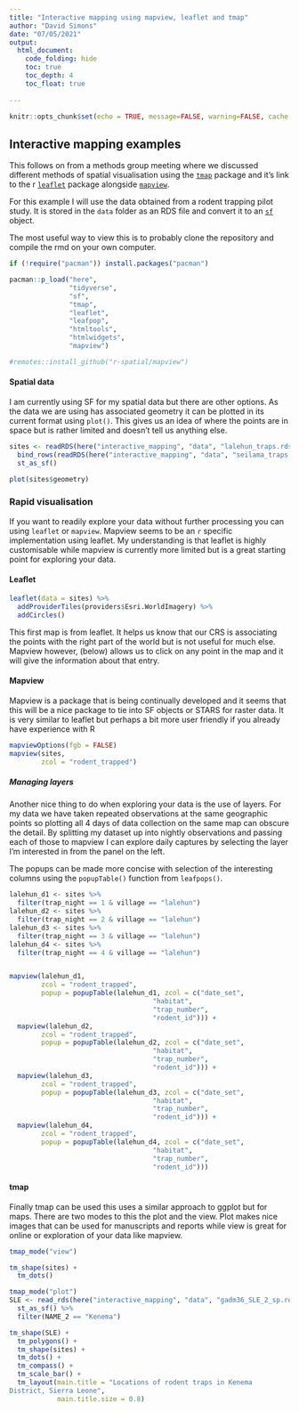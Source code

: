 ```yaml
---
title: "Interactive mapping using mapview, leaflet and tmap"
author: "David Simons"
date: "07/05/2021"
output: 
  html_document:
    code_folding: hide
    toc: true
    toc_depth: 4
    toc_float: true
  
---
```


```r
knitr::opts_chunk$set(echo = TRUE, message=FALSE, warning=FALSE, cache = F)
```

## Interactive mapping examples

This follows on from a methods group meeting where we discussed different methods of spatial visualisation using the [`tmap`](https://cran.r-project.org/web/packages/tmap/vignettes/tmap-getstarted.html) package and it's link to the r [`leaflet`](https://rstudio.github.io/leaflet/) package alongside [`mapview`](https://r-spatial.github.io/mapview/index.html).

For this example I will use the data obtained from a rodent trapping pilot study. It is stored in the `data` folder as an RDS file and convert it to an [`sf`](https://r-spatial.github.io/sf/) object. 

The most useful way to view this is to probably clone the repository and compile the rmd on your own computer.

```r
if (!require("pacman")) install.packages("pacman")

pacman::p_load("here",
               "tidyverse",
               "sf",
               "tmap",
               "leaflet",
               "leafpop",
               "htmltools",
               "htmlwidgets",
               "mapview")

#remotes::install_github("r-spatial/mapview")
```

#### Spatial data

I am currently using SF for my spatial data but there are other options. As the data we are using has associated geometry it can be plotted in its current format using `plot()`. This gives us an idea of where the points are in space but is rather limited and doesn't tell us anything else.



```r
sites <- readRDS(here("interactive_mapping", "data", "lalehun_traps.rds")) %>%
  bind_rows(readRDS(here("interactive_mapping", "data", "seilama_traps.rds"))) %>%
  st_as_sf()

plot(sites$geometry)
```

### Rapid visualisation


If you want to readily explore your data without further processing you can using `leaflet` or `mapview`. Mapview seems to be an `r` specific implementation using leaflet. My understanding is that leaflet is highly customisable while mapview is currently more limited but is a great starting point for exploring your data.

#### Leaflet

```r
leaflet(data = sites) %>%
  addProviderTiles(providers$Esri.WorldImagery) %>%
  addCircles()
```


This first map is from leaflet. It helps us know that our CRS is associating the points with the right part of the world but is not useful for much else. Mapview however, (below) allows us to click on any point in the map and it will give the information about that entry.


#### Mapview


Mapview is a package that is being continually developed and it seems that this will be a nice package to tie into SF objects or STARS for raster data. It is very similar to leaflet but perhaps a bit more user friendly if you already have experience with R

``` r
mapviewOptions(fgb = FALSE)
mapview(sites,
        zcol = "rodent_trapped")
```

##### Managing layers

Another nice thing to do when exploring your data is the use of layers. For my data we have taken repeated observations at the same geographic points so plotting all 4 days of data collection on the same map can obscure the detail. By splitting my dataset up into nightly observations and passing each of those to mapview I can explore daily captures by selecting the layer I'm interested in from the panel on the left.

The popups can be made more concise with selection of the interesting columns using the `popupTable()` function from `leafpops()`.


``` r
lalehun_d1 <- sites %>%
  filter(trap_night == 1 & village == "lalehun")
lalehun_d2 <- sites %>%
  filter(trap_night == 2 & village == "lalehun")
lalehun_d3 <- sites %>%
  filter(trap_night == 3 & village == "lalehun")
lalehun_d4 <- sites %>%
  filter(trap_night == 4 & village == "lalehun")


mapview(lalehun_d1,
        zcol = "rodent_trapped",
        popup = popupTable(lalehun_d1, zcol = c("date_set",
                                    "habitat",
                                    "trap_number",
                                    "rodent_id"))) +
  mapview(lalehun_d2,
        zcol = "rodent_trapped",
        popup = popupTable(lalehun_d2, zcol = c("date_set",
                                    "habitat",
                                    "trap_number",
                                    "rodent_id"))) +
  mapview(lalehun_d3,
        zcol = "rodent_trapped",
        popup = popupTable(lalehun_d3, zcol = c("date_set",
                                    "habitat",
                                    "trap_number",
                                    "rodent_id"))) +
  mapview(lalehun_d4,
        zcol = "rodent_trapped",
        popup = popupTable(lalehun_d4, zcol = c("date_set",
                                    "habitat",
                                    "trap_number",
                                    "rodent_id")))
```

#### tmap

Finally tmap can be used this uses a similar approach to ggplot but for maps. There are two modes to this the plot and the view. Plot makes nice images that can be used for manuscripts and reports while view is great for online or exploration of your data like mapview.

```r
tmap_mode("view")

tm_shape(sites) +
  tm_dots()

tmap_mode("plot")
SLE <- read_rds(here("interactive_mapping", "data", "gadm36_SLE_2_sp.rds")) %>%
  st_as_sf() %>%
  filter(NAME_2 == "Kenema")

tm_shape(SLE) +
  tm_polygons() +
  tm_shape(sites) +
  tm_dots() +
  tm_compass() +
  tm_scale_bar() +
  tm_layout(main.title = "Locations of rodent traps in Kenema 
District, Sierra Leone",
            main.title.size = 0.8)
```

